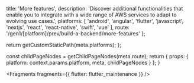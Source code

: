 
  title: 'More features',
  description: 'Discover additional functionalities that enable you to integrate with a wide range of AWS services to adapt to evolving use cases.',
  platforms: [
    'android',
    'angular',
    'flutter',
    'javascript',
    'nextjs',
    'react',
    'react-native',
    'swift',
    'vue'
  ],
  route: '/gen1/[platform]/prev/build-a-backend/more-features'
};

  return getCustomStaticPath(meta.platforms);
};

  const childPageNodes = getChildPageNodes(meta.route);
  return {
    props: {
      platform: context.params.platform,
      meta,
      childPageNodes
    }
  };
}


<Fragments fragments={{ flutter: flutter_maintenance }} />

<Overview childPageNodes={props.childPageNodes} />
